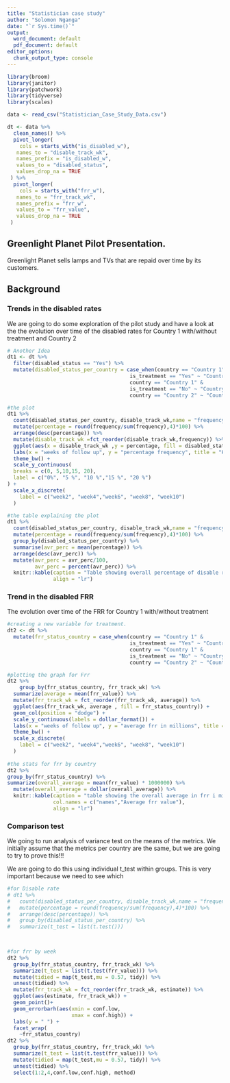 ---
title: "Statistician case study"
author: "Solomon Nganga"
date: "`r Sys.time()`"
output:
  word_document: default
  pdf_document: default
editor_options:
  chunk_output_type: console
---

```{r include=FALSE}
library(broom)
library(janitor)
library(patchwork)
library(tidyverse)
library(scales)

data <- read_csv("Statistician_Case_Study_Data.csv")
```

```{r pre-processing, include=FALSE}
dt <- data %>% 
  clean_names() %>% 
  pivot_longer(
    cols = starts_with("is_disabled_w"),
   names_to = "disable_track_wk",
   names_prefix = "is_disabled_w",
   values_to = "disabled_status",
   values_drop_na = TRUE
 ) %>% 
  pivot_longer(
    cols = starts_with("frr_w"),
   names_to = "frr_track_wk",
   names_prefix = "frr_w",
   values_to = "frr_value",
   values_drop_na = TRUE
 )

```


## Greenlight Planet Pilot Presentation.

Greenlight Planet sells lamps and TVs that are repaid over time by its customers.

## Background

### Trends in the disabled rates

We are going to do some exploration of the pilot study and have a look at the the evolution over time of the disabled rates for Country 1 with/without treatment and Country 2 
 
```{r echo=FALSE}
# Another Idea
dt1 <- dt %>% 
  filter(disabled_status == "Yes") %>% 
  mutate(disabled_status_per_country = case_when(country == "Country 1" &
                                        is_treatment == "Yes" ~ "Country1_with_Treatment", 
                                        country == "Country 1" &
                                        is_treatment == "No" ~ "Country1_without_Treatment",
                                        country == "Country 2" ~ "Country2"))

#the plot
dt1 %>% 
  count(disabled_status_per_country, disable_track_wk,name = "frequency") %>%  
  mutate(percentage = round(frequency/sum(frequency),4)*100) %>% 
  arrange(desc(percentage)) %>% 
  mutate(disable_track_wk =fct_reorder(disable_track_wk,frequency)) %>%
  ggplot(aes(x = disable_track_wk ,y = percentage, fill = disabled_status_per_country))+ geom_col(position = "dodge")+
  labs(x = "weeks of follow up", y = "percentage frequency", title = "How does treatment affect disabling rates?", subtitle = "Country 2 showed the highest disable rate of 18.2%\n the treament might have led to a very low disabling rate for country 1\n i.e, 0.22% as compared to without treatment that had,\n 1.54% overall disabling rate.") +
  theme_bw() +
  scale_y_continuous(
  breaks = c(0, 5,10,15, 20),
  label = c("0%", "5 %", "10 %","15 %", "20 %")
) +
  scale_x_discrete(
    label = c("week2", "week4","week6", "week8", "week10")
  )

#the table explaining the plot
dt1 %>%
  count(disabled_status_per_country, disable_track_wk,name = "frequency") %>%
  mutate(percentage = round(frequency/sum(frequency),4)*100) %>%
  group_by(disabled_status_per_country) %>%
  summarise(avr_perc = mean(percentage)) %>%
  arrange(desc(avr_perc)) %>% 
  mutate(avr_perc = avr_perc/100,
         avr_perc = percent(avr_perc)) %>% 
  knitr::kable(caption = "Table showing overall percentage of disable rates per country", col.names = c("Disabled Status of country","perc disable rate"), 
               align = "lr")

```



### Trend in the disabled FRR

The evolution over time of the FRR for Country 1 with/without treatment 

```{r preprocessing frr, echo=FALSE}
#creating a new variable for treatment.
dt2 <- dt %>% 
  mutate(frr_status_country = case_when(country == "Country 1" &
                                        is_treatment == "Yes" ~ "Country1_with_Treatment", 
                                        country == "Country 1" &
                                        is_treatment == "No" ~ "Country1_without_Treatment",
                                        country == "Country 2" ~ "Country2"))

```


```{r echo=FALSE}
#plotting the graph for Frr
dt2 %>%
    group_by(frr_status_country, frr_track_wk) %>% 
  summarize(average = mean(frr_value)) %>% 
  mutate(frr_track_wk = fct_reorder(frr_track_wk, average)) %>% 
  ggplot(aes(frr_track_wk, average , fill = frr_status_country)) +
  geom_col(position = "dodge") +
  scale_y_continuous(labels = dollar_format()) +
  labs(x = "weeks of follow up", y = "average frr in millions", title = "What is the trend of average frr per week per country?", subtitle = "Country 1 with treatment showed a 15.7% increase in total frr\n, followed by a 12% increase in without treatment\n and finally Country 2 had a 10.9% increase in total frr. ") +
  theme_bw() +
  scale_x_discrete(
    label = c("week2", "week4","week6", "week8", "week10")
  ) 
  
#the stats for frr by country
dt2 %>%
group_by(frr_status_country) %>%
summarize(overall_average = mean(frr_value) * 1000000) %>% 
  mutate(overall_average = dollar(overall_average)) %>% 
  knitr::kable(caption = "table showing the overall average in frr i millions across each country in the pilot survey",
               col.names = c("names","Average frr value"), 
               align = "lr")
```

### Comparison test

We going to run analysis of variance test on the means of the metrics. We initially assume that the metrics per country are the same, but we are going to try to prove this!!!

We are going to do this using individual t_test within groups. This is very important because we need to see which

```{r echo=FALSE}
#for Disable rate
# dt1 %>% 
#   count(disabled_status_per_country, disable_track_wk,name = "frequency") %>%  
#   mutate(percentage = round(frequency/sum(frequency),4)*100) %>% 
#   arrange(desc(percentage)) %>% 
#   group_by(disabled_status_per_country) %>% 
#   summarize(t_test = list(t.test()))


  
#for frr by week
dt2 %>% 
  group_by(frr_status_country, frr_track_wk) %>% 
  summarize(t_test = list(t.test(frr_value))) %>% 
  mutate(tidied = map(t_test,mu = 0.57, tidy)) %>% 
  unnest(tidied) %>% 
  mutate(frr_track_wk = fct_reorder(frr_track_wk, estimate)) %>% 
  ggplot(aes(estimate, frr_track_wk)) +
  geom_point()+
  geom_errorbarh(aes(xmin = conf.low,
                     xmax = conf.high)) +
  labs(y = " ") +
  facet_wrap(
    ~frr_status_country)
dt2 %>% 
  group_by(frr_status_country, frr_track_wk) %>% 
  summarize(t_test = list(t.test(frr_value))) %>% 
  mutate(tidied = map(t_test,mu = 0.57, tidy)) %>% 
  unnest(tidied) %>% 
  select(1:2,4,conf.low,conf.high, method)

```

